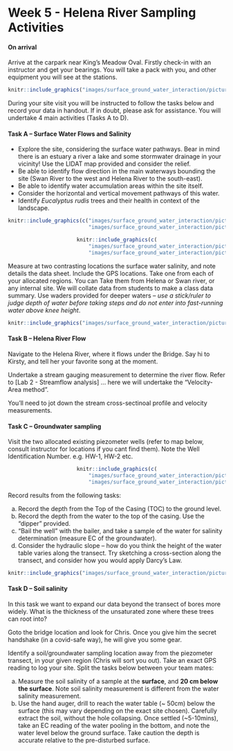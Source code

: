 # Week 5 - Helena River Sampling Activities {#F1_1 .unnumbered}

#### On arrival {#F1_2 -} 

Arrive at the carpark near King’s Meadow Oval. Firstly check-in with an instructor and get your bearings. You will take a pack with you, and other equipment you will see at the stations.

<center>
```r
knitr::include_graphics("images/surface_ground_water_interaction/picture8.png")
```
</center>

During your site visit you will be instructed to follow the tasks below and record your data in handout<i class="fa fa-download" aria-hidden="true"></i>. If in doubt, please ask for assistance. You will undertake 4 main activities (Tasks A to D). 

#### Task A – Surface Water Flows and Salinity {#F1_2 -} 

- Explore the site, considering the surface water pathways. Bear in mind there is an estuary a river a lake and some stormwater drainage in your vicinity! Use the LIDAT map provided and consider the relief.
- Be able to identify flow direction in the main waterways bounding the site (Swan River to the west and Helena River to the south-east).
- Be able to identify water accumulation areas within the site itself.
- Consider the horizontal and vertical movement pathways of this water.
- Identify *Eucalyptus rudis* trees and their health in context of the landscape.

<center>
```r
knitr::include_graphics(c("images/surface_ground_water_interaction/picture9.png",
                          "images/surface_ground_water_interaction/picture10.png"))
```
```r
knitr::include_graphics(c(
                          "images/surface_ground_water_interaction/picture11.png",
                          "images/surface_ground_water_interaction/picture12.png"))
```
</center>

Measure at two contrasting locations the surface water salinity, and note details the data sheet. 
Include the GPS locations. Take one from each of your allocated regions. You can Take them from Helena or Swan river, or any internal site. We will collate data from students to make a class data summary. Use waders provided for deeper waters – *use a stick/ruler to judge depth of water before taking steps and do not enter into fast-running water above knee height*. 

<center>
```r
knitr::include_graphics("images/surface_ground_water_interaction/picture13.png")
```
</center>

#### Task B – Helena River Flow {#F1_3 -}  

Navigate to the Helena River, where it flows under the Bridge. Say hi to Kirsty, and tell her your favorite song at the moment.

Undertake a stream gauging measurement to determine the river flow. Refer to [Lab 2 - Streamflow analysis] ... here we will undertake the “Velocity-Area method”. 

You'll need to jot down the stream cross-sectinoal profile and velocity measurements.

#### Task C – Groundwater sampling {#F1_4 -} 

Visit the two allocated existing piezometer wells (refer to map below, consult instructor for locations if you cant find them). Note the Well Identification Number. e.g. HW-1, HW-2 etc.

<center>
```r
knitr::include_graphics(c(
                          "images/surface_ground_water_interaction/picture14.png",
                          "images/surface_ground_water_interaction/picture15.png"))
```
</center>

Record results from the following tasks:

a) Record the depth from the Top of the Casing (TOC) to the ground level.
b) Record the depth from the water to the top of the casing. Use the “dipper” provided.
c) "Bail the well" with the bailer, and take a sample of the water for salinity determination (measure EC of the groundwater).
d) Consider the hydraulic slope – how do you think the height of the water table varies along the transect. Try sketching a cross-section along the transect, and consider how you would apply Darcy’s Law.

<center>
```r
knitr::include_graphics("images/surface_ground_water_interaction/picture16.png")
```
</center>

#### Task D – Soil salinity {#F1_5 -} 

In this task we want to expand our data beyond the transect of bores more widely. What is the thickness of the unsaturated zone where these trees can root into?

Goto the bridge location and look for Chris. Once you give him the secret handshake (in a covid-safe way), he will give you some gear.

Identify a soil/groundwater sampling location away from the piezometer transect, in your given region (Chris will sort you out). Take an exact GPS reading to log your site. Split the tasks below between your team mates:

a) Measure the soil salinity of a sample at the **surface**, and **20 cm below the surface**. Note soil salinity measurement is different from the water salinity measurement.
b) Use the hand auger, drill to reach the water table (~ 50cm) below the surface (this may vary depending on the exact site chosen). Carefully extract the soil, without the hole collapsing. 
Once settled (~5-10mins), take an EC reading of the water pooling in the bottom, and note the water level below the ground surface. Take caution the depth is accurate relative to the pre-disturbed surface.


